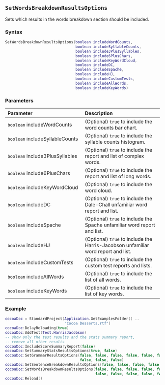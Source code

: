 ::: {.minipage data-latex="{\textwidth}"}
## `SetWordsBreakdownResultsOptions`

Sets which results in the words breakdown section should be included.

### Syntax {-}

``` .lua
SetWordsBreakdownResultsOptions(boolean includeWordCounts,
                                boolean includeSyllableCounts,
                                boolean include3PlusSyllables,
                                boolean include6PlusChars,
                                boolean includeKeyWordCloud,
                                boolean includeDC,
                                boolean includeSpache,
                                boolean includeHJ,
                                boolean includeCustomTests,
                                boolean includeAllWords,
                                boolean includeKeyWords)
```

### Parameters {-}

**Parameter** | **Description**
| :-- | :-- |
| `boolean` includeWordCounts | (Optional) `true` to include the word counts bar chart. | 
| `boolean` includeSyllableCounts | (Optional) `true` to include the syllable counts histogram. | 
| `boolean` include3PlusSyllables | (Optional) `true` to include the report and list of complex words. | 
| `boolean` include6PlusChars | (Optional) `true` to include the report and list of long words. | 
| `boolean` includeKeyWordCloud | (Optional) `true` to include the word cloud. | 
| `boolean` includeDC | (Optional) `true` to include the Dale-Chall unfamiliar word report and list. | 
| `boolean` includeSpache | (Optional) `true` to include the Spache unfamiliar word report and list. | 
| `boolean` includeHJ | (Optional) `true` to include the Harris-Jacobson unfamiliar word report and list. | 
| `boolean` includeCustomTests | (Optional) `true` to include the custom test reports and lists. | 
| `boolean` includeAllWords | (Optional) `true` to include the list of all words. | 
| `boolean` includeKeyWords | (Optional) `true` to include the list of key words. |

### Example {-}

``` .lua
cocoaDoc = StandardProject(Application.GetExamplesFolder() ..
                           "Cocoa Desserts.rtf")
cocoaDoc:DelayReloading(true)
cocoaDoc:AddTest(Test.HarrisJacobson)
-- show only the test results and the stats summary report,
-- remove all other results
cocoaDoc:IncludeScoreSummaryReport(false)
cocoaDoc:SetSummaryStatsResultsOptions(true, false)
cocoaDoc:SetGrammarResultsOptions(false, false, false, false, false, false, false,
                                  false, false, false)
cocoaDoc:SetSentenceBreakdownResultsOptions(false, false, false, false)
cocoaDoc:SetWordsBreakdownResultsOptions(false, false, false, false, false, false,
                                         false, false, false, false, false)
cocoaDoc:Reload()
```
:::
